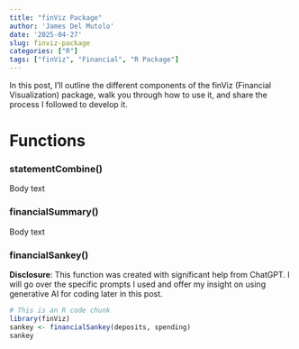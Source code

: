 ```yaml
---
title: "finViz Package"
author: 'James Del Mutolo'
date: '2025-04-27'
slug: finviz-package
categories: ["R"]
tags: ["finViz", "Financial", "R Package"]
---
```


In this post, I'll outline the different components of the finViz (Financial Visualization) package, walk you through how to use it, and share the process I followed to develop it.

# Functions

### statementCombine()

Body text

### financialSummary()

Body text

### financialSankey()

**Disclosure**: This function was created with significant help from ChatGPT. I will go over the specific prompts I used and offer my insight on using generative AI for coding later in this post. 

```r
# This is an R code chunk
library(finViz)
sankey <- financialSankey(deposits, spending)
sankey
```

